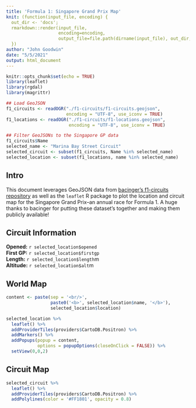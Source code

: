 ---
title: 'Formula 1: Singapore Grand Prix Map'
knit: (function(input_file, encoding) {
  out_dir <- 'docs';
  rmarkdown::render(input_file,
                    encoding=encoding, 
                    output_file=file.path(dirname(input_file), out_dir, 'index.html'))
  })
author: "John Goodwin"
date: "5/5/2021"
output: html_document
---

```{r setup, include=FALSE}
knitr::opts_chunk$set(echo = TRUE)
library(leaflet)
library(rgdal)
library(magrittr)
```

```{r load_data, include=FALSE}
## Load GeoJSON
f1_circuits <- readOGR("./f1-circuits/f1-circuits.geojson",
                       encoding = "UTF-8", use_iconv = TRUE)
f1_locations <- readOGR("./f1-circuits/f1-locations.geojson",
                        encoding = "UTF-8", use_iconv = TRUE)

## Filter GeoJSONs to the Singapore GP data
f1_circuits$Name
selected_name <- "Marina Bay Street Circuit"
selected_circuit <- subset(f1_circuits, Name %in% selected_name)
selected_location <- subset(f1_locations, name %in% selected_name)
```

## Intro

This document leverages GeoJSON data from [bacinger's f1-circuits repository](https://github.com/bacinger/f1-circuits) as well as the `leaflet` R package to plot the location and circuit map for the Singapore Grand Prix--an annual race for Formula 1. A huge thanks to bacinger for putting these dataset's together and making them publicly available! 

## Circuit Information
**Opened:** `r selected_location$opened` <br />
**First GP:** `r selected_location$firstgp` <br />
**Length:** `r selected_location$length`m <br />
**Altitude:** `r selected_location$alt`m <br />

## World Map
```{r world_map, echo=FALSE}
content <- paste(sep = '<br/>', 
                 paste0('<b>', selected_location$name, '</b>'),
                 selected_location$location)

selected_location %>%
  leaflet() %>%
  addProviderTiles(providers$CartoDB.Positron) %>%
  addMarkers() %>%
  addPopups(popup = content,
            options = popupOptions(closeOnClick = FALSE)) %>%
  setView(0,0,2)

```

## Circuit Map

```{r circuit_map, echo=FALSE}
selected_circuit %>%
  leaflet() %>%
  addProviderTiles(providers$CartoDB.Positron) %>%
  addPolylines(color = '#FF1801', opacity = 0.8)
```
